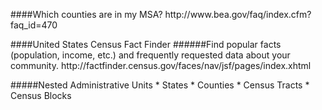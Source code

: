 ####Which counties are in my MSA?
http://www.bea.gov/faq/index.cfm?faq_id=470

####United States Census Fact Finder
######Find popular facts (population, income, etc.) and frequently requested data about your community.
http://factfinder.census.gov/faces/nav/jsf/pages/index.xhtml

#####Nested Administrative Units
* States
  * Counties
    * Census Tracts
      * Census Blocks
